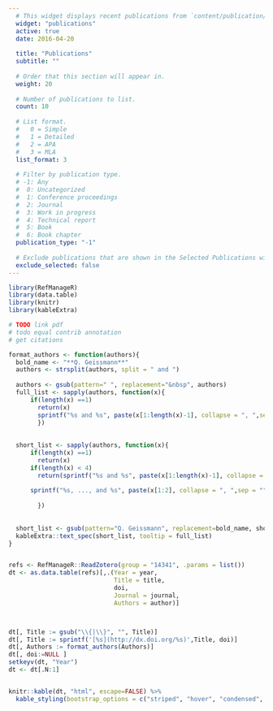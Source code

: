 ```yaml
---
  # This widget displays recent publications from `content/publication/`.
  widget: "publications"
  active: true
  date: 2016-04-20
  
  title: "Publications"
  subtitle: ""
  
  # Order that this section will appear in.
  weight: 20
  
  # Number of publications to list.
  count: 10
  
  # List format.
  #   0 = Simple
  #   1 = Detailed
  #   2 = APA
  #   3 = MLA
  list_format: 3
  
  # Filter by publication type.
  # -1: Any
  #  0: Uncategorized
  #  1: Conference proceedings
  #  2: Journal
  #  3: Work in progress
  #  4: Technical report
  #  5: Book
  #  6: Book chapter
  publication_type: "-1"
  
  # Exclude publications that are shown in the Selected Publications widget?
  exclude_selected: false
---
```



```r
library(RefManageR)
library(data.table)
library(knitr)
library(kableExtra)

# TODO link pdf
# todo equal contrib annotation
# get citations

format_authors <- function(authors){
  bold_name <- "**Q. Geissmann**"
  authors <- strsplit(authors, split = " and ")
  
  authors <- gsub(pattern=" ", replacement="&nbsp", authors)
  full_list <- sapply(authors, function(x){
      if(length(x) ==1) 
        return(x)
        sprintf("%s and %s", paste(x[1:length(x)-1], collapse = ", ",sep = ""), x[length(x)])
        })
  
  
  short_list <- sapply(authors, function(x){
      if(length(x) ==1) 
        return(x)
      if(length(x) < 4)
        return(sprintf("%s and %s", paste(x[1:length(x)-1], collapse = ", ",sep = ""), x[length(x)]))
      
      sprintf("%s, ..., and %s", paste(x[1:2], collapse = ", ",sep = ""), x[length(x)])
    
        })
  
  
  short_list <- gsub(pattern="Q. Geissmann", replacement=bold_name, short_list)
  kableExtra::text_spec(short_list, tooltip = full_list)  
}


refs <- RefManageR::ReadZotero(group = "14341", .params = list())
dt <- as.data.table(refs)[,.(Year = year, 
                             Title = title, 
                             doi, 
                             Journal = journal,
                             Authors = author)]



dt[, Title := gsub("\\{|\\}", "", Title)]
dt[, Title := sprintf('[%s](http://dx.doi.org/%s)',Title, doi)]
dt[, Authors := format_authors(Authors)]
dt[, doi:=NULL ]
setkeyv(dt, "Year")
dt <- dt[.N:1]


knitr::kable(dt, "html", escape=FALSE) %>%
  kable_styling(bootstrap_options = c("striped", "hover", "condensed", "responsive"))

```
